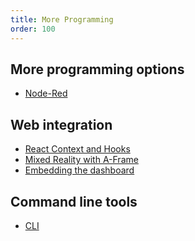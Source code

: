 ```yaml
---
title: More Programming
order: 100
---
```


## More programming options

-   [Node-Red](/clients/node-red)

## Web integration

-   [React Context and Hooks](/clients/react)
-   [Mixed Reality with A-Frame](/clients/a-frame)
-   [Embedding the dashboard](/clients/embed)

## Command line tools

-   [CLI](/clients/cli)
